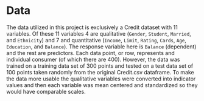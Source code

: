 # Data

The data utilized in this project is exclusively a Credit dataset with 11 variables.  Of these 11 variables 4 are qualitative (`Gender`, `Student`, `Married`, and `Ethnicity`) and 7 and quantitative (`Income`, `Limit`, `Rating`, `Cards`, `Age`, `Education`, and `Balance`). The response variable here is `Balance` (dependent) and the rest are predictors. Each data point, or row, represents and individual consumer (of which there are 400). However, the data was trained on a training data set of 300 points and tested on a test data set of 100 points taken randomly from the original Credit.csv dataframe. To make the data more usable the qualitative variables were converted into indicator values and then each variable was mean centered and standardized so they would have comparable scales.